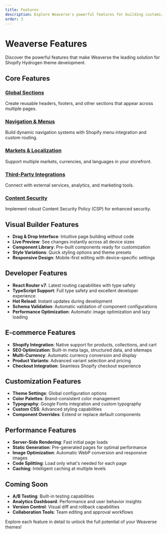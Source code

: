```yaml
---
title: Features
description: Explore Weaverse's powerful features for building customizable Shopify Hydrogen storefronts.
order: 3
---
```


# Weaverse Features

Discover the powerful features that make Weaverse the leading solution for Shopify Hydrogen theme development.

## Core Features

### [Global Sections](features/global-sections)
Create reusable headers, footers, and other sections that appear across multiple pages.

### [Navigation & Menus](features/navigation-menus)
Build dynamic navigation systems with Shopify menu integration and custom routing.

### [Markets & Localization](features/markets-localization)
Support multiple markets, currencies, and languages in your storefront.

### [Third-Party Integrations](features/third-party-integrations)
Connect with external services, analytics, and marketing tools.

### [Content Security](features/content-security)
Implement robust Content Security Policy (CSP) for enhanced security.

## Visual Builder Features

- **Drag & Drop Interface**: Intuitive page building without code
- **Live Preview**: See changes instantly across all device sizes
- **Component Library**: Pre-built components ready for customization
- **Style Variations**: Quick styling options and theme presets
- **Responsive Design**: Mobile-first editing with device-specific settings

## Developer Features

- **React Router v7**: Latest routing capabilities with type safety
- **TypeScript Support**: Full type safety and excellent developer experience
- **Hot Reload**: Instant updates during development
- **Schema Validation**: Automatic validation of component configurations
- **Performance Optimization**: Automatic image optimization and lazy loading

## E-commerce Features

- **Shopify Integration**: Native support for products, collections, and cart
- **SEO Optimization**: Built-in meta tags, structured data, and sitemaps
- **Multi-Currency**: Automatic currency conversion and display
- **Product Variants**: Advanced variant selection and pricing
- **Checkout Integration**: Seamless Shopify checkout experience

## Customization Features

- **Theme Settings**: Global configuration options
- **Color Palettes**: Brand-consistent color management
- **Typography**: Google Fonts integration and custom typography
- **Custom CSS**: Advanced styling capabilities
- **Component Overrides**: Extend or replace default components

## Performance Features

- **Server-Side Rendering**: Fast initial page loads
- **Static Generation**: Pre-generated pages for optimal performance
- **Image Optimization**: Automatic WebP conversion and responsive images
- **Code Splitting**: Load only what's needed for each page
- **Caching**: Intelligent caching at multiple levels

## Coming Soon

- **A/B Testing**: Built-in testing capabilities
- **Analytics Dashboard**: Performance and user behavior insights
- **Version Control**: Visual diff and rollback capabilities
- **Collaboration Tools**: Team editing and approval workflows

Explore each feature in detail to unlock the full potential of your Weaverse themes!